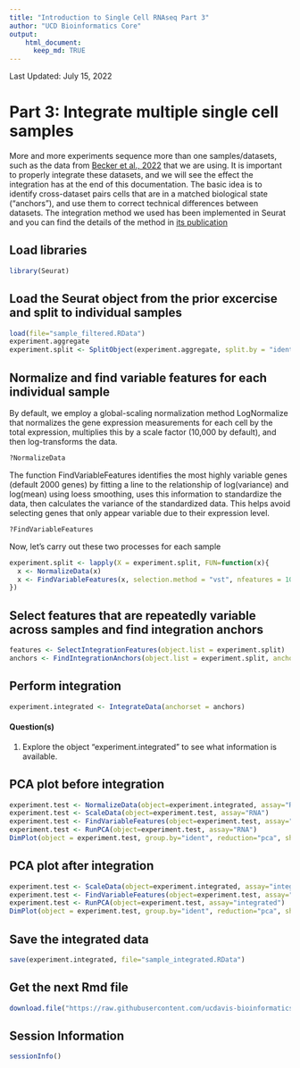 ```yaml
---
title: "Introduction to Single Cell RNAseq Part 3"
author: "UCD Bioinformatics Core"
output:
    html_document:
      keep_md: TRUE
---
```



Last Updated: July 15, 2022

# Part 3: Integrate multiple single cell samples

More and more experiments sequence more than one samples/datasets, such as the data from [Becker et al., 2022](https://www.nature.com/articles/s41588-022-01088-x) that we are using. It is important to properly integrate these datasets, and we will see the effect the integration has at the end of this documentation. The basic idea is to identify cross-dataset pairs cells that are in a matched biological state ("anchors"), and use them to correct technical differences between datasets. The integration method we used has been implemented in Seurat and you can find the details of the method in [its publication](https://www.cell.com/cell/fulltext/S0092-8674(19)30559-8)


## Load libraries
```r
library(Seurat)
```

## Load the Seurat object from the prior excercise and split to individual samples

```r
load(file="sample_filtered.RData")
experiment.aggregate
experiment.split <- SplitObject(experiment.aggregate, split.by = "ident")
```

## Normalize and find variable features for each individual sample

By default, we employ a global-scaling normalization method LogNormalize that normalizes the gene expression measurements for each cell by the total expression, multiplies this by a scale factor (10,000 by default), and then log-transforms the data.


```r
?NormalizeData
```

The function FindVariableFeatures identifies the most highly variable genes (default 2000 genes) by fitting a line to the relationship of log(variance) and log(mean) using loess smoothing, uses this information to standardize the data, then calculates the variance of the standardized data.  This helps avoid selecting genes that only appear variable due to their expression level.


```r
?FindVariableFeatures
```

Now, let's carry out these two processes for each sample


```r
experiment.split <- lapply(X = experiment.split, FUN=function(x){
  x <- NormalizeData(x)
  x <- FindVariableFeatures(x, selection.method = "vst", nfeatures = 10000)
})
```

## Select features that are repeatedly variable across samples and find integration anchors

```r
features <- SelectIntegrationFeatures(object.list = experiment.split)
anchors <- FindIntegrationAnchors(object.list = experiment.split, anchor.features = features)
```


## Perform integration

```r
experiment.integrated <- IntegrateData(anchorset = anchors)
```


#### Question(s)

1. Explore the object "experiment.integrated" to see what information is available.

## PCA plot before integration

```r
experiment.test <- NormalizeData(object=experiment.integrated, assay="RNA")
experiment.test <- ScaleData(object=experiment.test, assay="RNA")
experiment.test <- FindVariableFeatures(object=experiment.test, assay="RNA")
experiment.test <- RunPCA(object=experiment.test, assay="RNA")
DimPlot(object = experiment.test, group.by="ident", reduction="pca", shuffle=TRUE)
```

## PCA plot after integration

```r
experiment.test <- ScaleData(object=experiment.integrated, assay="integrated")
experiment.test <- FindVariableFeatures(object=experiment.test, assay="integrated")
experiment.test <- RunPCA(object=experiment.test, assay="integrated")
DimPlot(object = experiment.test, group.by="ident", reduction="pca", shuffle=TRUE)
```

## Save the integrated data

```r
save(experiment.integrated, file="sample_integrated.RData")
```

## Get the next Rmd file
```r
download.file("https://raw.githubusercontent.com/ucdavis-bioinformatics-training/2022-March-Single-Cell-RNA-Seq-Analysis/main/data_analysis/scRNA_Workshop-PART4.Rmd", "scRNA_Workshop-PART4.Rmd")
```

## Session Information
```r
sessionInfo()
```
